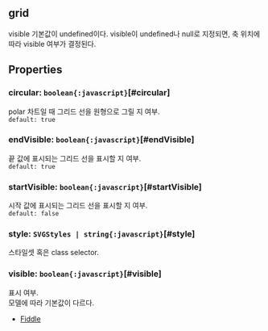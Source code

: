 ## grid
visible 기본값이 undefined이다.
visible이 undefined나 null로 지정되면, 축 위치에 따라 visible 여부가 결정된다.
## Properties

### circular: `boolean{:javascript}`[#circular]
polar 차트일 때 그리드 선을 원형으로 그릴 지 여부.  
`default: true`  

### endVisible: `boolean{:javascript}`[#endVisible]
끝 값에 표시되는 그리드 선을 표시할 지 여부.  
`default: true`  

### startVisible: `boolean{:javascript}`[#startVisible]
시작 값에 표시되는 그리드 선을 표시할 지 여부.  
`default: false`  

### style: `SVGStyles | string{:javascript}`[#style]
스타일셋 혹은 class selector.  

### visible: `boolean{:javascript}`[#visible]
표시 여부.\
모델에 따라 기본값이 다르다.
- [Fiddle](https:/jsfiddle.net/gh/get/library/pure/realgrid/realchart-demo/tree/master/bargroup/bargroup-multi)  
